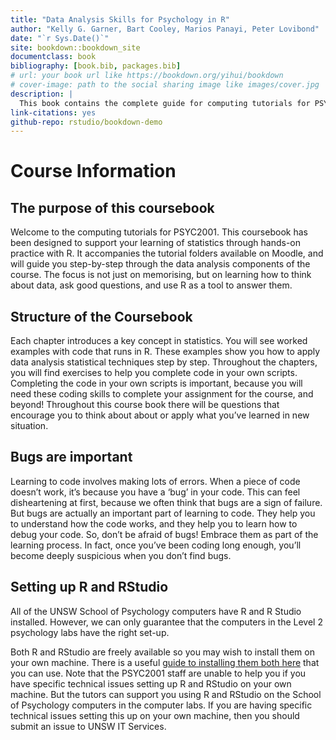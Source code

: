 ```yaml
--- 
title: "Data Analysis Skills for Psychology in R"
author: "Kelly G. Garner, Bart Cooley, Marios Panayi, Peter Lovibond"
date: "`r Sys.Date()`"
site: bookdown::bookdown_site
documentclass: book
bibliography: [book.bib, packages.bib]
# url: your book url like https://bookdown.org/yihui/bookdown
# cover-image: path to the social sharing image like images/cover.jpg
description: |
  This book contains the complete guide for computing tutorials for PSYC2001 at UNSW.
link-citations: yes
github-repo: rstudio/bookdown-demo
---
```


# Course Information {-}

## The purpose of this coursebook

Welcome to the computing tutorials for PSYC2001. This coursebook has been designed to support your learning of statistics through hands-on practice with R. It accompanies the tutorial folders available on Moodle, and will guide you step-by-step through the data analysis components of the course. The focus is not just on memorising, but on learning how to think about data, ask good questions, and use R as a tool to answer them. 

## Structure of the Coursebook

Each chapter introduces a key concept in statistics. You will see worked examples with code that runs in R. These examples show you how to apply data analysis statistical techniques step by step. Throughout the chapters, you will find exercises to help you complete code in your own scripts. Completing the code in your own scripts is important, because you will need these coding skills to complete your assignment for the course, and beyond! Throughout this course book there will be questions that encourage you to think about about or apply what you've learned in new situation. 

## Bugs are important

Learning to code involves making lots of errors. When a piece of code doesn't work, it's because you have a 'bug' in your code. This can feel disheartening at first, because we often think that bugs are a sign of failure. But bugs are actually an important part of learning to code. They help you to understand how the code works, and they help you to learn how to debug your code. So, don't be afraid of bugs! Embrace them as part of the learning process. In fact, once you've been coding long enough, you'll become deeply suspicious when you don't find bugs.

## Setting up R and RStudio

All of the UNSW School of Psychology computers have R and R Studio installed. However, we can only guarantee that the computers in the Level 2 psychology labs have the right set-up. 

Both R and RStudio are freely available so you may wish to install them on your own machine. There is a useful [guide to installing them both here](https://psyteachr.github.io/hack-your-data/r_instructions.html) that you can use. Note that the PSYC2001 staff are unable to help you if you have specific technical issues setting up R and RStudio on your own machine. But the tutors can support you using R and RStudio on the School of Psychology computers in the computer labs. If you are having specific technical issues setting this up on your own machine, then you should submit an issue to UNSW IT Services.